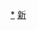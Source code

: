 <div style="position: relative" class="center">
{{Image label begin|image=Administrative Division Turpan.png|width={{{1|630}}}|link=}} 
{{Image label|x=1020|y=780|scale={{{1|630}}}/2520|text={{vtext|[[高昌区|<span style="color: black;">'''高昌区'''</span>]]}}}}
{{Image label|x=1700|y=980|scale={{{1|630}}}/2520|text=[[鄯善县|<span style="color: black;">'''鄯善县'''</span>]]}}
{{Image label|x=570|y=920|scale={{{1|630}}}/2520|text=[[托克逊县|<span style="color: black;">'''托克逊县'''</span>]]}}
</div>
<noinclude>
[[Category:吐鲁番行政区划|*]]
[[Category:中华人民共和国地级行政区划图|新]]
</noinclude>